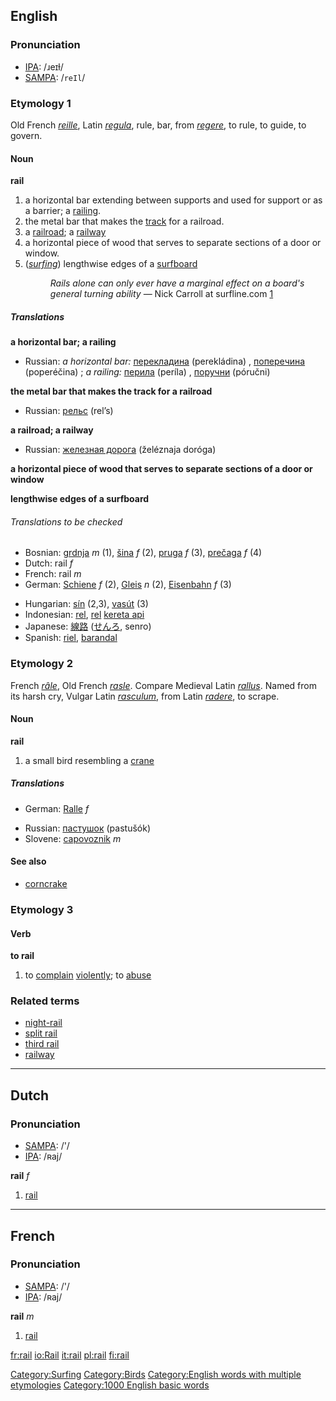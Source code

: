 ==English==
===Pronunciation===
*[[w:IPA|IPA]]: /ɹeɪɫ/
*[[w:SAMPA|SAMPA]]: /<tt>reIl</tt>/

===Etymology 1===
Old French ''[[reille]]'', Latin ''[[regula]]'', rule, bar, from ''[[regere]]'', to rule, to guide, to govern.

==== Noun ====
'''rail'''
#a horizontal bar extending between supports and used for support or as a barrier; a [[railing]].
#the metal bar that makes the [[track]] for a railroad.
#a [[railroad]]; a [[railway]]
#a horizontal piece of wood that serves to separate sections of a door or window.
#(''[[surfing]]'') lengthwise edges of a [[surfboard]]
#: ''Rails alone can only ever have a marginal effect on a board's general turning ability'' &mdash; Nick Carroll at surfline.com [http://www.surfline.com/community/whoknows/10_21_rails.cfm]
[[Category:Surfing]]

===== Translations =====
'''a horizontal bar; a railing'''
{{top}}

{{mid}}
*Russian: ''a horizontal bar:'' [[перекладина]] (perekládina) {{f}}, [[поперечина]] (poperéčina) {{f}}; ''a railing:'' [[перила]] (períla) {{p}}, [[поручни]] (póručni) {{p}}
{{bottom}}

'''the metal bar that makes the track for a railroad'''
{{top}}

{{mid}}
*Russian: [[рельс]] (rel’s) {{m}}
{{bottom}}

'''a railroad; a railway'''
{{top}}

{{mid}}
*Russian: [[железная дорога]] (želéznaja doróga)
{{bottom}}

'''a horizontal piece of wood that serves to separate sections of a door or window'''
{{top}}

{{mid}}

{{bottom}}

'''lengthwise edges of a surfboard'''
{{top}}

{{mid}}

{{bottom}}

======Translations to be checked======
<!--Remove this section once all of the translations below have been moved into the tables above.-->
{{checktrans}}
{{top}}
*Bosnian: [[grdnja]] ''m'' (1), [[šina]] ''f'' (2), [[pruga]] ''f'' (3), [[prečaga]] ''f'' (4)
*Dutch: rail ''f''
*French: rail ''m''
*German: [[Schiene]] ''f'' (2), [[Gleis]] ''n'' (2), [[Eisenbahn]] ''f'' (3)
{{mid}}
*Hungarian: [[sín]] (2,3), [[vasút]] (3)
*Indonesian: [[rel]], [[rel]] [[kereta api]]
*Japanese: [[線路]] ([[せんろ]], senro)
*Spanish: [[riel]], [[barandal]]
{{bottom}}

===Etymology 2===
French ''[[râle]]'', Old French ''[[rasle]]''. Compare Medieval Latin ''[[rallus]]''. Named from its harsh cry, Vulgar Latin ''[[rasculum]]'', from Latin ''[[radere]]'', to scrape.

====Noun====
'''rail'''
#a small bird resembling a [[crane]]

=====Translations=====
{{top}}
*German: [[Ralle]] ''f''
{{mid}}
*Russian: [[пастушок]] (pastušók) {{m}}
*Slovene: [[capovoznik]] ''m''
{{bottom}}

====See also====
*[[corncrake]]

===Etymology 3===
====Verb====
'''to rail'''
#to [[complain]] [[violent]]ly; to [[abuse]]

===Related terms===
*[[night-rail]]
*[[split rail]]
*[[third rail]]
*[[railway]]

----

==Dutch==

===Pronunciation===
*[[w:SAMPA|SAMPA]]: /'/
*[[w:IPA|IPA]]: /ʀaj/


'''rail''' ''f''

# [[rail]]

----

==French==
===Pronunciation===
*[[w:SAMPA|SAMPA]]: /'/
*[[w:IPA|IPA]]: /ʀaj/

'''rail''' ''m''

# [[rail]]

[[Category:Birds]]
[[Category:English words with multiple etymologies]]

[[Category:1000 English basic words]]

[[fr:rail]]
[[io:Rail]]
[[it:rail]]
[[pl:rail]]
[[fi:rail]]